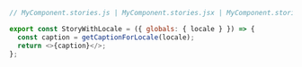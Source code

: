 ```js
// MyComponent.stories.js | MyComponent.stories.jsx | MyComponent.stories.ts | MyComponent.stories.tsx

export const StoryWithLocale = ({ globals: { locale } }) => {
  const caption = getCaptionForLocale(locale);
  return <>{caption}</>;
};
```